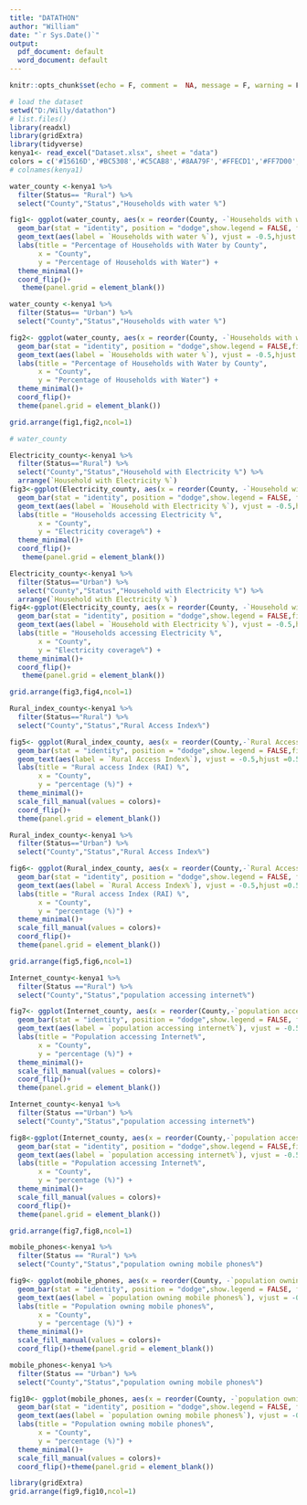 ```yaml
---
title: "DATATHON"
author: "William"
date: "`r Sys.Date()`"
output:
  pdf_document: default
  word_document: default
---
```


```r
knitr::opts_chunk$set(echo = F, comment =  NA, message = F, warning = F)
```

```r
# load the dataset
setwd("D:/Willy/datathon")
# list.files()
library(readxl)
library(gridExtra)
library(tidyverse)
kenya1<- read_excel("Dataset.xlsx", sheet = "data")
colors = c('#15616D','#BC5308','#C5CAB8','#8AA79F','#FFECD1','#FF7D00', '#FFB569','#001524')
# colnames(kenya1)

```

```r
water_county <-kenya1 %>% 
  filter(Status== "Rural") %>% 
  select("County","Status","Households with water %")

fig1<- ggplot(water_county, aes(x = reorder(County, -`Households with water %`), y = `Households with water %`, fill = Status))+
  geom_bar(stat = "identity", position = "dodge",show.legend = FALSE, fill = '#15616D') +
  geom_text(aes(label = `Households with water %`), vjust = -0.5,hjust =0.5, size = 3)+
  labs(title = "Percentage of Households with Water by County",
       x = "County",
       y = "Percentage of Households with Water") +
  theme_minimal()+
  coord_flip()+
   theme(panel.grid = element_blank())
```


```r
water_county <-kenya1 %>% 
  filter(Status== "Urban") %>% 
  select("County","Status","Households with water %")

fig2<- ggplot(water_county, aes(x = reorder(County, -`Households with water %`), y = `Households with water %`, fill = Status))+
  geom_bar(stat = "identity", position = "dodge",show.legend = FALSE,fill = '#BC5308') +
  geom_text(aes(label = `Households with water %`), vjust = -0.5,hjust =0.5, size = 3)+
  labs(title = "Percentage of Households with Water by County",
       x = "County",
       y = "Percentage of Households with Water") +
  theme_minimal()+
  coord_flip()+
  theme(panel.grid = element_blank())
```


```r

grid.arrange(fig1,fig2,ncol=1)
```

```r
# water_county
```


```r
Electricity_county<-kenya1 %>% 
  filter(Status=="Rural") %>% 
  select("County","Status","Household with Electricity %") %>% 
  arrange(`Household with Electricity %`)
fig3<-ggplot(Electricity_county, aes(x = reorder(County, -`Household with Electricity %`), y = `Household with Electricity %`, fill = Status))+
  geom_bar(stat = "identity", position = "dodge",show.legend = FALSE, fill= '#15616D') +
  geom_text(aes(label = `Household with Electricity %`), vjust = -0.5,hjust =0.5, size = 3)+
  labs(title = "Households accessing Electricity %",
       x = "County",
       y = "Electricity coverage%") +
  theme_minimal()+
  coord_flip()+
   theme(panel.grid = element_blank())
```


```r
Electricity_county<-kenya1 %>% 
  filter(Status=="Urban") %>% 
  select("County","Status","Household with Electricity %") %>% 
  arrange(`Household with Electricity %`)
fig4<-ggplot(Electricity_county, aes(x = reorder(County, -`Household with Electricity %`), y = `Household with Electricity %`, fill = Status))+
  geom_bar(stat = "identity", position = "dodge",show.legend = FALSE,fill= '#BC5308') +
  geom_text(aes(label = `Household with Electricity %`), vjust = -0.5,hjust =0.5, size = 5)+
  labs(title = "Households accessing Electricity %",
       x = "County",
       y = "Electricity coverage%") +
  theme_minimal()+
  coord_flip()+
   theme(panel.grid = element_blank())
```


```r
grid.arrange(fig3,fig4,ncol=1)
```

```r
Rural_index_county<-kenya1 %>%
  filter(Status=="Rural") %>% 
  select("County","Status","Rural Access Index%") 

fig5<- ggplot(Rural_index_county, aes(x = reorder(County,-`Rural Access Index%`), y = `Rural Access Index%`, fill = Status))+
  geom_bar(stat = "identity", position = "dodge",show.legend = FALSE,fill ='#15616D') +
  geom_text(aes(label = `Rural Access Index%`), vjust = -0.5,hjust =0.5, size = 5)+
  labs(title = "Rural access Index (RAI) %",
       x = "County",
       y = "percentage (%)") +
  theme_minimal()+
  scale_fill_manual(values = colors)+
  coord_flip()+
  theme(panel.grid = element_blank())
```


```r
Rural_index_county<-kenya1 %>%
  filter(Status=="Urban") %>% 
  select("County","Status","Rural Access Index%") 

fig6<- ggplot(Rural_index_county, aes(x = reorder(County,-`Rural Access Index%`), y = `Rural Access Index%`, fill = Status))+
  geom_bar(stat = "identity", position = "dodge",show.legend = FALSE, fill = '#BC5308') +
  geom_text(aes(label = `Rural Access Index%`), vjust = -0.5,hjust =0.5, size = 5)+
  labs(title = "Rural access Index (RAI) %",
       x = "County",
       y = "percentage (%)") +
  theme_minimal()+
  scale_fill_manual(values = colors)+
  coord_flip()+
  theme(panel.grid = element_blank())
```


```r
grid.arrange(fig5,fig6,ncol=1)
```


```r
Internet_county<-kenya1 %>% 
  filter(Status =="Rural") %>% 
  select("County","Status","population accessing internet%") 

fig7<- ggplot(Internet_county, aes(x = reorder(County,-`population accessing internet%`), y = `population accessing internet%`, fill = Status))+
  geom_bar(stat = "identity", position = "dodge",show.legend = FALSE, fill = '#15616D') +
  geom_text(aes(label = `population accessing internet%`), vjust = -0.5,hjust =0.5, size = 3)+
  labs(title = "Population accessing Internet%",
       x = "County",
       y = "percentage (%)") +
  theme_minimal()+
  scale_fill_manual(values = colors)+
  coord_flip()+
  theme(panel.grid = element_blank())
```


```r
Internet_county<-kenya1 %>% 
  filter(Status =="Urban") %>% 
  select("County","Status","population accessing internet%") 

fig8<-ggplot(Internet_county, aes(x = reorder(County,-`population accessing internet%`), y = `population accessing internet%`, fill = Status))+
  geom_bar(stat = "identity", position = "dodge",show.legend = FALSE,fill = '#BC5308') +
  geom_text(aes(label = `population accessing internet%`), vjust = -0.5,hjust =0.5, size = 6)+
  labs(title = "Population accessing Internet%",
       x = "County",
       y = "percentage (%)") +
  theme_minimal()+
  scale_fill_manual(values = colors)+
  coord_flip()+
  theme(panel.grid = element_blank())
```


```r
grid.arrange(fig7,fig8,ncol=1)
```


```r
mobile_phones<-kenya1 %>%
  filter(Status == "Rural") %>% 
  select("County","Status","population owning mobile phones%") 

fig9<- ggplot(mobile_phones, aes(x = reorder(County, -`population owning mobile phones%`), y = `population owning mobile phones%`, fill = Status))+
  geom_bar(stat = "identity", position = "dodge",show.legend = FALSE, fill ='#15616D') +
  geom_text(aes(label = `population owning mobile phones%`), vjust = -0.5,hjust =0.5, size = 3)+
  labs(title = "Population owning mobile phones%",
       x = "County",
       y = "percentage (%)") +
  theme_minimal()+
  scale_fill_manual(values = colors)+
  coord_flip()+theme(panel.grid = element_blank())
```


```r
mobile_phones<-kenya1 %>%
  filter(Status == "Urban") %>% 
  select("County","Status","population owning mobile phones%") 

fig10<- ggplot(mobile_phones, aes(x = reorder(County, -`population owning mobile phones%`), y = `population owning mobile phones%`, fill = Status))+
  geom_bar(stat = "identity", position = "dodge",show.legend = FALSE, fill = '#BC5308') +
  geom_text(aes(label = `population owning mobile phones%`), vjust = -0.5,hjust =0.5, size = 5)+
  labs(title = "Population owning mobile phones%",
       x = "County",
       y = "percentage (%)") +
  theme_minimal()+
  scale_fill_manual(values = colors)+
  coord_flip()+theme(panel.grid = element_blank())

```

```r
library(gridExtra)
grid.arrange(fig9,fig10,ncol=1)

```


